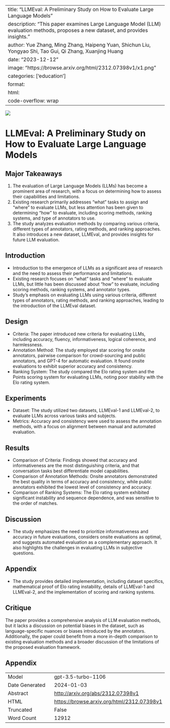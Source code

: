 
---
title: "LLMEval: A Preliminary Study on How to Evaluate Large Language Models"
description: "This paper examines Large Language Model (LLM) evaluation methods, proposes a new dataset, and provides insights."
author: Yue Zhang, Ming Zhang, Haipeng Yuan, Shichun Liu, Yongyao Shi, Tao Gui, Qi Zhang, Xuanjing Huang
date: "2023-12-12"
image: "https://browse.arxiv.org/html/2312.07398v1/x1.png"
categories: ['education']
format:
  html:
    code-overflow: wrap
---

![](https://browse.arxiv.org/html/2312.07398v1/x1.png)

# LLMEval: A Preliminary Study on How to Evaluate Large Language Models

## Major Takeaways
1. The evaluation of Large Language Models (LLMs) has become a prominent area of research, with a focus on determining how to assess their capabilities and limitations.
2. Existing research primarily addresses "what" tasks to assign and "where" to evaluate LLMs, but less attention has been given to determining "how" to evaluate, including scoring methods, ranking systems, and type of annotators to use.
3. The study analyzes evaluation methods by comparing various criteria, different types of annotators, rating methods, and ranking approaches. It also introduces a new dataset, LLMEval, and provides insights for future LLM evaluation.

## Introduction
- Introduction to the emergence of LLMs as a significant area of research and the need to assess their performance and limitations.
- Existing research focuses on "what" tasks and "where" to evaluate LLMs, but little has been discussed about "how" to evaluate, including scoring methods, ranking systems, and annotator types.
- Study's emphasis on evaluating LLMs using various criteria, different types of annotators, rating methods, and ranking approaches, leading to the introduction of the LLMEval dataset.

## Design
- Criteria: The paper introduced new criteria for evaluating LLMs, including accuracy, fluency, informativeness, logical coherence, and harmlessness.
- Annotation Method: The study employed star scoring for onsite annotators, pairwise comparison for crowd-sourcing and public annotators, and GPT-4 for automatic evaluation. It found onsite evaluations to exhibit superior accuracy and consistency.
- Ranking System: The study compared the Elo rating system and the Points scoring system for evaluating LLMs, noting poor stability with the Elo rating system.

## Experiments
- Dataset: The study utilized two datasets, LLMEval-1 and LLMEval-2, to evaluate LLMs across various tasks and subjects.
- Metrics: Accuracy and consistency were used to assess the annotation methods, with a focus on alignment between manual and automated evaluation.

## Results
- Comparison of Criteria: Findings showed that accuracy and informativeness are the most distinguishing criteria, and that conversation tasks best differentiate model capabilities.
- Comparison of Annotation Methods: Onsite annotators demonstrated the best quality in terms of accuracy and consistency, while public annotators exhibited the lowest level of consistency and accuracy.
- Comparison of Ranking Systems: The Elo rating system exhibited significant instability and sequence dependence, and was sensitive to the order of matches.

## Discussion
- The study emphasizes the need to prioritize informativeness and accuracy in future evaluations, considers onsite evaluations as optimal, and suggests automated evaluation as a complementary approach. It also highlights the challenges in evaluating LLMs in subjective questions.

## Appendix
- The study provides detailed implementation, including dataset specifics, mathematical proof of Elo rating instability, details of LLMEval-1 and LLMEval-2, and the implementation of scoring and ranking systems.

## Critique
The paper provides a comprehensive analysis of LLM evaluation methods, but it lacks a discussion on potential biases in the dataset, such as language-specific nuances or biases introduced by the annotators. Additionally, the paper could benefit from a more in-depth comparison to existing evaluation methods and a broader discussion of the limitations of the proposed evaluation framework.

## Appendix

|          |          |
|----------|----------|
| Model     | gpt-3.5-turbo-1106       |
| Date Generated     | 2024-01-03       |
| Abstract | [http://arxiv.org/abs/2312.07398v1](http://arxiv.org/abs/2312.07398v1)        |
| HTML     | [https://browse.arxiv.org/html/2312.07398v1](https://browse.arxiv.org/html/2312.07398v1)       |
| Truncated       | False       |
| Word Count       | 12912       |